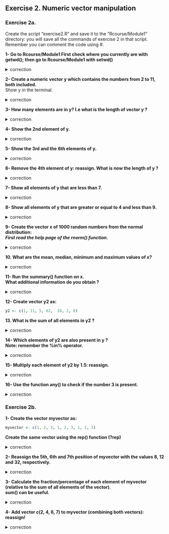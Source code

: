 ## Exercise 2. Numeric vector manipulation

### Exercise 2a.

Create the script "exercise2.R" and save it to the "Rcourse/Module1" directory: you will save all the commands of exercise 2 in that script.
<br>Remember you can comment the code using #.

**1- Go to Rcourse/Module1
First check where you currently are with getwd();
then go to Rcourse/Module1 with setwd()**

<details>
<summary>
correction
</summary>

```r
getwd()
setwd("Rcourse/Module1")
setwd("~/Rcourse/Module1")
```

</details>


**2- Create a numeric vector y which contains the numbers from 2 to 11, both included.** 
<br>Show y in the terminal.

<details>
<summary>
correction
</summary>

```r
y <- c(2, 3, 4, 5, 6, 7, 8, 9, 10, 11)
# same as
y <- 2:11
# show in terminal:
y
```

</details>

**3- How many elements are in y? I.e what is the length of vector y ?**

<details>
<summary>
correction
</summary>

```r
length(y)
```

</details>

**4- Show the 2nd element of y.**

<details>
<summary>
correction
</summary>

```r
y[2]
```

</details>

**5- Show the 3rd and the 6th elements of y.**

<details>
<summary>
correction
</summary>

```r
y[c(3,6)]
```

</details>

**6- Remove the 4th element of y: reassign. What is now the length of y ?**

<details>
<summary>
correction
</summary>

```r
# remove 4th element and reassign
y <- y[-4]
# length of y
length(y)
```

</details>

**7- Show all elements of y that are less than 7.**

<details>
<summary>
correction
</summary>

```r
# which elements of y are less than 7:
y < 7
# show those elements 
y[ y < 7 ]
```

</details>

**8- Show all elements of y that are greater or equal to 4 and less than 9.**

<details>
<summary>
correction
</summary>

```r
y[ y >= 4 & y < 9 ]
```

</details>


**9- Create the vector x of 1000 random numbers from the normal distribution:**
<br>***First read the help page of the rnorm() function.***

<details>
<summary>
correction
</summary>

```r
# help page for the rnorm function
help(rnorm)
# produce a vector of 1000 random numbers from the normal distribution
x <- rnorm(1000)
```

</details>

**10. What are the mean, median, minimum and maximum values of x?**

<details>
<summary>
correction
</summary>

```r
mean(x); median(x); min(x); max(x)
```

</details>

**11- Run the summary() function on x. <br>What additional information do you obtain ?**

<details>
<summary>
correction
</summary>

```r
summary(x)
```

</details>

**12- Create vector y2 as:**<br>

```r
y2 <- c(1, 11, 5, 62,  18, 2, 8)
```

**13. What is the sum of all elements in y2 ?**

<details>
<summary>
correction 
</summary>

```r
sum(y2)
```

</details>

**14- Which elements of y2 are also present in y ? 
<br>Note: remember the %in% operator.**

<details>
<summary>
correction
</summary>

```r
y2[ y2 %in% y ]
```

</details>

**15- Multiply each element of y2 by 1.5: reassign.**

<details>
<summary>
correction
</summary>

```r
y2 <- y2 * 1.5
```

</details>


**16- Use the function any() to check if the number 3 is present.**

<details>
<summary>
correction
</summary>

```r
# "Given a set of logical vectors, is at least one of the values true?"
any( y2 == 3 )
```

</details>


### Exercise 2b.

**1- Create the vector myvector as:**

```r
myvector <- c(1, 2, 3, 1, 2, 3, 1, 2, 3)
```

**Create the same vector using the rep() function (?rep)**

<details>
<summary>
correction
</summary>

```r
myvector <- rep(1:3, 3)
```

</details>


**2- Reassign the 5th, 6th and 7th position of myvector with the values 8, 12 and 32, respectively.**

<details>
<summary>
correction
</summary>

```r
# reassign one by one
myvector[5] <- 8
myvector[6] <- 12
myvector[7] <- 32
# or reassign all at once
myvector[5:7] <- c(8, 12, 32)
```

</details>

**3- Calculate the fraction/percentage of each element of myvector (relative to the sum of all elements of the vector).
<br>sum() can be useful.**


<details>
<summary>
correction
</summary>

```r
# sum of all elements of the vector
mytotal <- sum(myvector)
# divide each element by the sum
myvector / mytotal
# multiply by 100 to get a percentage
(myvector / mytotal) * 100
```

</details>

**4- Add vector c(2, 4, 6, 7) to myvector (combining both vectors): reassign!**

<details>
<summary>
correction
</summary>

```r
# create the new vector
newvector <- c(2, 4, 6, 7)
# combine both myvector and newvector
c(myvector, newvector)
# reassign myvector
myvector <- c(myvector, newvector)
```

</details>



